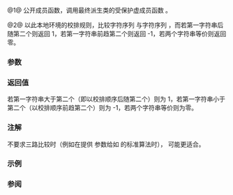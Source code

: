 {{cpp/locale/collate/title|compare|do_compare}}
{{cpp/locale/collate/navbar}}
{{dcl begin}}
{{dcl header|locale}}
{{dcl|num=1|1=
public:
int compare( const CharT* low1, const CharT* high1,
             const CharT* low2, const CharT* high2 ) const;
}}
{{dcl|num=2|1=
protected:
virtual int do_compare( const CharT* low1, const CharT* high1,
                        const CharT* low2, const CharT* high2 ) const;
}}
{{dcl end}}

@1@ 公开成员函数，调用最终派生类的受保护虚成员函数 {{tt|do_compare}}。

@2@ 以此本地环境的校排规则，比较字符序列 {{range|low1|high1}} 与字符序列 {{range|low2|high2}}，而若第一字符串后随第二个则返回 1，若第一字符串前趋第二个则返回 -1，若两个字符串等价则返回零。

===参数===
{{par begin}}
{{par|low1|指向第一字符串首字符的指针}}
{{par|high1|第一字符串的尾后一位置指针}}
{{par|low2|指向第二字符串首字符的指针}}
{{par|high2|第二字符串的尾后一位置指针}}
{{par end}}

===返回值===
若第一字符串大于第二个（即以校排顺序后随第二个）则为 1，若第一字符串小于第二个（以校排顺序前趋第二个）则为 -1，若两个字符串等价则为零。

===注解===
不要求三路比较时（例如在提供 {{tt|Compare}} 参数给如 {{lc|std::sort}} 的标准算法时），{{ltt|cpp/locale/locale/operator()|std::locale::operator()}} 可能更适合。

{{cpp/locale/collate/collation_note}}

===示例===
{{example
|code=
#include &lt;iostream&gt;
#include &lt;locale&gt;
#include &lt;string&gt;

template&lt;typename CharT&gt;
void try_compare(const std::locale&amp; l, const CharT* p1, const CharT* p2)
{
    auto&amp; f = std::use_facet&lt;std::collate&lt;CharT&gt;&gt;(l);

    std::basic_string&lt;CharT&gt; s1(p1), s2(p2);
    if (f.compare(&amp;s1[0], &amp;s1[0] + s1.size(),
                  &amp;s2[0], &amp;s2[0] + s2.size()) &lt; 0)
        std::wcout &lt;&lt; p1 &lt;&lt; " 先于 " &lt;&lt; p2 &lt;&lt; '\n';
    else
        std::wcout &lt;&lt; p2 &lt;&lt; " 先于 " &lt;&lt; p1 &lt;&lt; '\n';
}

int main()
{
    std::locale::global(std::locale("en_US.utf8"));
    std::wcout.imbue(std::locale());

    std::wcout &lt;&lt; "美国本地环境中: ";
    try_compare(std::locale(), "hrnec", "chrt");
    std::wcout &lt;&lt; "捷克本地环境中: ";
    try_compare(std::locale("cs_CZ.utf8"), "hrnec", "chrt");

    std::wcout &lt;&lt; "美国本地环境中: ";
    try_compare(std::locale(), L"år", L"ängel");
    std::wcout &lt;&lt; "瑞典本地环境中: ";
    try_compare(std::locale("sv_SE.utf8"), L"år", L"ängel");
}
|output=
美国本地环境中: chrt 先于 hrnec
捷克本地环境中: hrnec 先于 chrt
美国本地环境中: ängel 先于 år
瑞典本地环境中: år 先于 ängel
}}

===参阅===
{{dsc begin}}
{{dsc inc|cpp/string/byte/dsc strcoll}}
{{dsc inc|cpp/string/wide/dsc wcscoll}}
{{dsc inc|cpp/locale/locale/dsc operator()}}
{{dsc end}}

{{langlinks|de|en|es|fr|it|ja|pt|ru}}